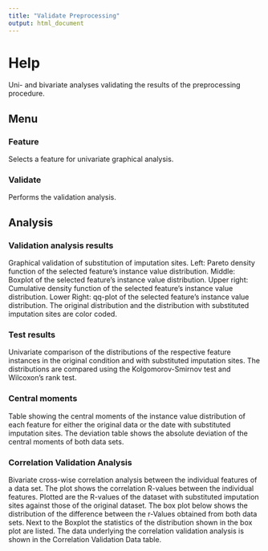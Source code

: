 ```yaml
---
title: "Validate Preprocessing"
output: html_document
---
```


# Help
Uni- and bivariate analyses validating the results of the preprocessing procedure. 

## Menu

### Feature
Selects a feature for univariate graphical analysis.

### Validate
Performs the validation analysis.

## Analysis

### Validation analysis results
Graphical validation of substitution of imputation sites. Left: Pareto density function of   the selected feature's instance value distribution. Middle: Boxplot of   the selected feature's instance value distribution. Upper right: Cumulative density function of   the selected feature's instance value distribution. Lower Right: qq-plot of   the selected feature's instance value distribution. The original distribution and the distribution with substituted imputation sites are color coded.

### Test results
Univariate comparison of the distributions of the respective feature instances in the original condition and with substituted imputation sites. The distributions are compared using the Kolgomorov-Smirnov test and Wilcoxon's rank test.

### Central moments
Table showing the central moments of the instance value distribution of each feature for either the original data or the date with substituted imputation sites. The deviation table shows the absolute deviation of the central moments of both data sets.

### Correlation Validation Analysis
Bivariate cross-wise correlation analysis between the individual features of a data set.
The plot shows the correlation R-values between the individual features. Plotted are the R-values of the dataset with substituted imputation sites against those of the original dataset. The box plot below shows the distribution of the difference between the r-Values obtained from both data sets. Next to the Boxplot the statistics of the distribution shown in the box plot are listed. The data underlying the correlation validation analysis is shown in the Correlation Validation Data table.

